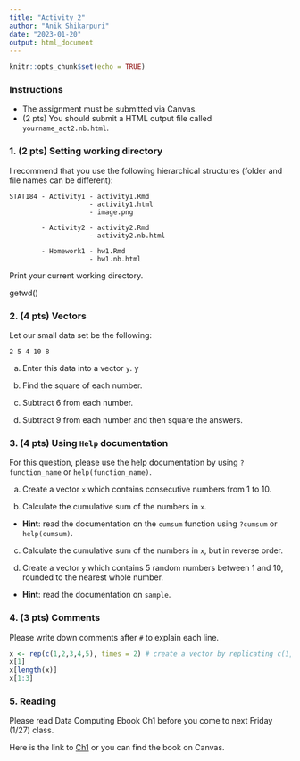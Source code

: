 ```yaml
---
title: "Activity 2"
author: "Anik Shikarpuri"
date: "2023-01-20"
output: html_document
---
```


```r
knitr::opts_chunk$set(echo = TRUE)
```

### Instructions

  - The assignment must be submitted via Canvas.  
  - (2 pts) You should submit a HTML output file called `yourname_act2.nb.html`. 

### 1. (2 pts) Setting working directory

I recommend that you use the following hierarchical structures (folder and file names can be different):
```
STAT184 - Activity1 - activity1.Rmd
                    - activity1.html
                    - image.png
                    
        - Activity2 - activity2.Rmd
                    - activity2.nb.html
                    
        - Homework1 - hw1.Rmd
                    - hw1.nb.html
```

Print your current working directory.

getwd()

### 2. (4 pts) Vectors
Let our small data set be the following:
```
2 5 4 10 8
```

a. Enter this data into a vector `y`.
y 

b. Find the square of each number.

c. Subtract 6 from each number.

d. Subtract 9 from each number and then square the answers. 


### 3. (4 pts) Using `Help` documentation
For this question, please use the help documentation by using `?function_name` or `help(function_name)`.

a. Create a vector `x` which contains consecutive numbers from 1 to 10.


b. Calculate the cumulative sum of the numbers in `x`. 
- **Hint**: read the documentation on the `cumsum` function using `?cumsum` or `help(cumsum)`.


c. Calculate the cumulative sum of the numbers in `x`, but in reverse order. 

d. Create a vector `y` which contains 5 random numbers between 1 and 10, rounded to the nearest whole number. 
- **Hint**: read the documentation on `sample`.


### 4. (3 pts) Comments
Please write down comments after `#` to explain each line. 
```r
x <- rep(c(1,2,3,4,5), times = 2) # create a vector by replicating c(1,2,3,4,5) twice
x[1]  
x[length(x)] 
x[1:3] 
```

### 5. Reading

Please read Data Computing Ebook Ch1 before you come to next Friday (1/27) class.

Here is the link to [Ch1](https://dtkaplan.github.io/DataComputingEbook/chap-tidy-data.html#chap:tidy-data) or you can find the book on Canvas. 

